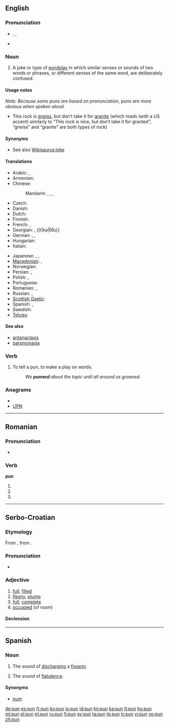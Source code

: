 ==English==
{{wikipedia}}

===Pronunciation===
* {{enPR|pŭn}}, {{IPA|/pʌn/}}, {{SAMPA|/pVn/}}
* {{rhymes|ʌn}}

===Noun===
{{en-noun}}

# A joke or type of [[wordplay]] in which similar senses or sounds of two words or phrases, or different senses of the same word, are deliberately confused.

====Usage notes====
''Note: Because some puns are based on pronunciation, puns are more obvious when spoken aloud.''
* This rock is [[gneiss]], but don’t take it for [[granite]] (which reads (with a US accent) similarly to “This rock is nice, but don’t take it for granted”; “gneiss” and “granite” are both types of rock)

====Synonyms====
* See also [[Wikisaurus:joke]]

====Translations====
{{trans-top|joke or type of wordplay}}
* Arabic: {{t|ar|لعبة الكلمات|f|tr=la`bat al-kalamaat}},  {{t-|ar|جناس|m|tr=jinaas}}
* Armenian: {{t-|hy|բառախաղ|tr=baṙaxaġ}}
* Chinese:
*: Mandarin: {{t|cmn|雙關語|sc=Hani}},  {{t|cmn|双关语|tr=shuāngguānyǔ|sc=Hani}},  {{t|cmn|俏皮話|sc=Hani}},  {{t|cmn|俏皮话|tr=qiàopihuà|sc=Hani}}
* Czech: {{t-|cs|slovní hříčka|f}}
* Danish: {{t|da|ordspil|n}}
* Dutch: {{t-|nl|woordspeling|f}}
* Finnish: {{t-|fi|sanaleikki}}
* French: {{t+|fr|calembour|m}}, {{t+|fr|jeu de mots|m}}
* Georgian: {{t|ka|კალამბური|sc=Geor|xs=Georgian}}, ((t|ka|ზმა}}
* German: {{t+|de|Witz|m}}, {{t+|de|Kalauer|m}}, {{t+|de|Wortspiel|n}}
* Hungarian: {{t|hu|szójáték}}
* Italian: {{t|it|gioco di parole|m}}
{{trans-mid}}
* Japanese: {{t-|ja|駄洒落|tr=[[ダジャレ]], [[だじゃれ]], [[dajare]]}},  {{t|ja|しゃれ|tr=share}},  {{t|ja|語呂合わせ|tr=ごろあわせ, goroawase}}
* [[Macedonian]]: {{t-|mk|каламбур|m|tr=kálambur}},  {{t|mk|игра на зборови|f|tr=ígra na zbórovi}}
* Norwegian: {{t|no|ordspill|n}}
* Persian: {{t|fa|تجنیس|tr=tajnis|xs=Persian}},  {{t-|fa|جناس|tr=jenâs|xs=Persian}}
* Polish: {{t|pl|gra słów|f}}, {{t|pl|kalambur|m}}
* Portuguese: {{t+|pt|trocadilho|m}}
* Romanian: {{t+|ro|calambur}}, {{t|ro|joc de cuvinte}}
* Russian: {{t+|ru|каламбур|m|tr=kalambúr}}, {{t|ru|игра слов|f|tr=igrá slov}}
* [[Scottish Gaelic]]: {{t-|gd|cainnt-chluich|f|xs=Scottish Gaelic}}
* Spanish: {{t|es|juego de palabras|m}},  {{t-|es|calambur}}
* Swedish: {{t|sv|ordvits|c}}
* [[Telugu]]: {{t|te|శ్లేష|tr=Slaesha}}
{{trans-bottom}}

====See also====
* [[antanaclasis]]
* [[paronomasia]]

===Verb===
{{en-verb|puns|punning|punned}}

# To tell a pun, to make a play on words.
#: ''We '''punned''' about the topic until all around us groaned.''

===Anagrams===
* {{alphagram|npu}}
* [[UPN#English|UPN]]

----

==Romanian==

===Pronunciation===
* {{IPA|[pun]|lang=ro}}

===Verb===
'''pun'''

# {{ro-form-verb|1s|pres|pune}}
# {{ro-form-verb|1s|sub|pune}}
# {{ro-form-verb|3p|pres|pune}}

----

==Serbo-Croatian==

===Etymology===
From {{proto|Slavic|pьlnъ|lang=sh}}, from {{proto|Indo-European|pl̥h₁nós|lang=sh}}.

===Pronunciation===
* {{IPA|/pûn/|lang=sh}}

===Adjective===
{{sh-adjective|head=pȕn|def=puni|def_a=pȕnī|r|пун|пу̏н}}

# [[full]], [[filled]]
# [[fleshy]], [[plump]]
# [[full]], [[complete]]
# [[occupied]] (of room)

====Declension====
{{sh-adj-defindef|pun|o}}

----

==Spanish==

===Noun===
{{es-noun-m-unc}}

# {{onomatopoeia}} The sound of [[discharging]] a [[firearm]].
# {{context|onomatopoeia|vulgar}} The sound of [[flatulence]].

====Synonyms====
* [[pum]]

[[de:pun]]
[[es:pun]]
[[fr:pun]]
[[ko:pun]]
[[io:pun]]
[[id:pun]]
[[kn:pun]]
[[ka:pun]]
[[lt:pun]]
[[hu:pun]]
[[ml:pun]]
[[pl:pun]]
[[pt:pun]]
[[ru:pun]]
[[fi:pun]]
[[sv:pun]]
[[ta:pun]]
[[te:pun]]
[[tr:pun]]
[[vi:pun]]
[[vo:pun]]
[[zh:pun]]